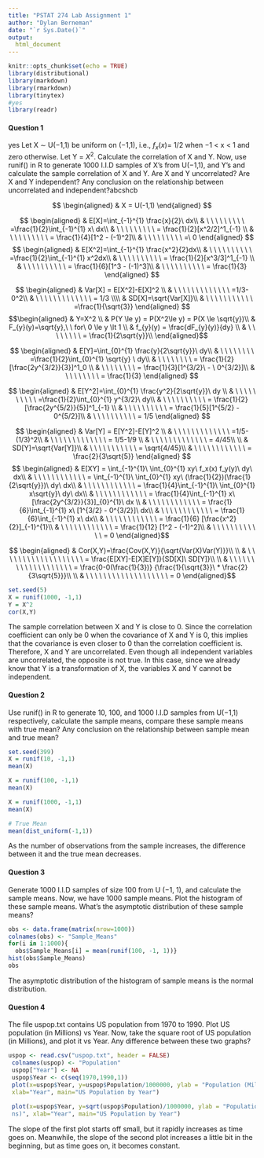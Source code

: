 ```yaml
---
title: "PSTAT 274 Lab Assignment 1"
author: "Dylan Berneman"
date: "`r Sys.Date()`"
output:
  html_document
---
```


```r
knitr::opts_chunk$set(echo = TRUE)
library(distributional)
library(markdown)
library(rmarkdown)
library(tinytex)
#yes
library(readr)
```

#### Question 1
yes
Let X ∼ U(−1,1) be uniform on (−1,1), i.e., $f_{x}(x)$= 1/2 when −1 \< x \< 1 and zero otherwise. Let Y = $X^2$. Calculate the correlation of X and Y. Now, use runif() in R to generate 1000 I.I.D samples of X's from U(−1,1), and Y's and calculate the sample correlation of X and Y. Are X and Y uncorrelated? Are X and Y independent? Any conclusion on the relationship between uncorrelated and independent?abcshcb


$$ 
\begin{aligned} 
& X = U(-1,1)
\end{aligned}
$$

$$
\begin{aligned}
& E[X]=\int_{-1}^{1} \frac{x}{2}\ dx\\ 
& \ \ \ \ \ \ \ \ \ =\frac{1}{2}\int_{-1}^{1} x\ dx\\ 
& \ \ \ \ \ \ \ \ \ = \frac{1}{2}[x^2/2]^1_{-1} \\
& \ \ \ \ \ \ \ \ \ = \frac{1}{4}[1^2 - (-1)^2]\\
& \ \ \ \ \ \ \ \ \ =\ 0
\end{aligned}
$$ $$
\begin{aligned}
& E[X^2]=\int_{-1}^{1} \frac{x^2}{2}dx\\ 
& \ \ \ \ \ \ \ \ \ \ =\frac{1}{2}\int_{-1}^{1} x^2dx\\ 
& \ \ \ \ \ \ \ \ \ \ = \frac{1}{2}[x^3/3]^1_{-1} \\
& \ \ \ \ \ \ \ \ \ \ = \frac{1}{6}[1^3 - (-1)^3]\\
& \ \ \ \ \ \ \ \ \ \ = \frac{1}{3}
\end{aligned}
$$

$$
\begin{aligned}
& Var[X] = E[X^2]-E[X]^2 \\
& \ \ \ \ \ \ \ \ \ \ \ \ \ =1/3-0^2\\
& \ \ \ \ \ \ \ \ \ \ \ \ \ = 1/3 \\\\
& SD[X]=\sqrt{Var[X]}\\
& \ \ \ \ \ \ \ \ \ \ \ =\frac{1}{\sqrt{3}}
\end{aligned}
$$ $$\begin{aligned}
& Y=X^2 \\
& P(Y \le y) = P(X^2\le y) = P(X \le \sqrt{y})\\
& F_{y}(y)=\sqrt{y},\ \  for\ 0 \le y \lt 1 \\
& f_{y}(y) = \frac{dF_{y}(y)}{dy} \\
& \ \ \ \ \ \ \ \ = \frac{1}{2\sqrt{y}}\\
\end{aligned}$$

$$
\begin{aligned}
& E[Y]=\int_{0}^{1} \frac{y}{2\sqrt{y}}\ dy\\ 
& \ \ \ \ \ \ \ \ =\frac{1}{2}\int_{0}^{1} \sqrt{y} \ dy\\ 
& \ \ \ \ \ \ \ \ = \frac{1}{2} [\frac{2y^{3/2}}{3}]^1_0 \\
& \ \ \ \ \ \ \ \ = \frac{1}{3}[1^{3/2}\ - \ 0^{3/2}]\\
& \ \ \ \ \ \ \ \ = \frac{1}{3}
\end{aligned}
$$

$$
\begin{aligned}
& E[Y^2]=\int_{0}^{1} \frac{y^2}{2\sqrt{y}}\ dy \\ 
& \ \ \ \ \ \ \ \ \ \ =\frac{1}{2}\int_{0}^{1} y^{3/2}\ dy\\ 
& \ \ \ \ \ \ \ \ \ \ = \frac{1}{2}[\frac{2y^{5/2}}{5}]^1_{-1} \\
& \ \ \ \ \ \ \ \ \ \ = \frac{1}{5}[1^{5/2} - 0^{5/2}]\\
& \ \ \ \ \ \ \ \ \ \ = 1/5
\end{aligned}
$$

$$
\begin{aligned}
& Var[Y] = E[Y^2]-E[Y]^2 \\ 
& \ \ \ \ \ \ \ \ \ \ \ \ \ =1/5-(1/3)^2\\ 
& \ \ \ \ \ \ \ \ \ \ \ \ \ = 1/5-1/9 \\ 
& \ \ \ \ \ \ \ \ \ \ \ \ \ = 4/45\\ \\
& SD[Y]=\sqrt{Var[Y]}\\ 
& \ \ \ \ \ \ \ \ \ \ \ = \sqrt{4/45}\\
& \ \ \ \ \ \ \ \ \ \ \ \ = \frac{2}{3\sqrt{5}}
\end{aligned}
$$ $$ \begin{aligned}
& E[XY] = \int_{-1}^{1}\ \int_{0}^{1} xy\ f_x(x) f_y(y)\ dy\ dx\\ 
& \ \ \ \ \ \ \ \ \ \ \ \ = \int_{-1}^{1}\ \int_{0}^{1} xy\ 
(\frac{1}{2})(\frac{1}{2\sqrt{y}})\ dy\ dx\\ 
& \ \ \ \ \ \ \ \ \ \ \ \ = \frac{1}{4}\int_{-1}^{1}\ \int_{0}^{1} x\sqrt{y}\ dy\ dx\\ 
& \ \ \ \ \ \ \ \ \ \ \ \ = \frac{1}{4}\int_{-1}^{1} x\ [\frac{2y^{3/2}}{3}]_{0}^{1}\ dx  \\
& \ \ \ \ \ \ \ \ \ \ \ \ = \frac{1}{6}\int_{-1}^{1} x\ [1^{3/2} - 0^{3/2}]\ dx\\ 
& \ \ \ \ \ \ \ \ \ \ \ \ = \frac{1}{6}\int_{-1}^{1} x\ dx\\ 
& \ \ \ \ \ \ \ \ \ \ \ \ = \frac{1}{6} [\frac{x^2}{2}]_{-1}^{1}\\ 
& \ \ \ \ \ \ \ \ \ \ \ \ = \frac{1}{12} [1^2 - (-1)^2]\\ 
& \ \ \ \ \ \ \ \ \ \ \ \ = 0
\end{aligned}$$

$$ \begin{aligned}
& Cor(X,Y)=\frac{Cov(X,Y)}{\sqrt{Var(X)Var(Y)}}\\ \\
& \ \ \ \ \ \ \ \ \ \ \ \ \ \ \ \ \ \ \ = \frac{E[XY]-E[X]E[Y]}{SD[X]\ SD[Y]}\\ \\
& \ \ \ \ \ \ \ \ \ \ \ \ \ \ \ \ \ \ \ = \frac{0-0(\frac{1}{3})}
{\frac{1}{\sqrt{3}}\ * \frac{2}{3\sqrt{5}}}\\ \\
& \ \ \ \ \ \ \ \ \ \ \ \ \ \ \ \ \ \ \ = 0
\end{aligned}$$

```r
set.seed(5)
X = runif(1000, -1,1)
Y = X^2
cor(X,Y)

```

The sample correlation between X and Y is close to 0. Since the correlation coefficient can only be 0 when the covariance of X and Y is 0, this implies that the covariance is even closer to 0 than the correlation coefficient is. Therefore, X and Y are uncorrelated. Even though all independent variables are uncorrelated, the opposite is not true. In this case, since we already know that Y is a transformation of X, the variables X and Y cannot be independent.

#### Question 2

Use runif() in R to generate 10, 100, and 1000 I.I.D samples from U(−1,1) respectively, calculate the sample means, compare these sample means with true mean? Any conclusion on the relationship between sample mean and true mean?

```r
set.seed(399)
X = runif(10, -1,1)
mean(X)

X = runif(100, -1,1)
mean(X)

X = runif(1000, -1,1)
mean(X)
```

```r
# True Mean
mean(dist_uniform(-1,1))
```

As the number of observations from the sample increases, the difference between it and the true mean decreases.

#### Question 3

Generate 1000 I.I.D samples of size 100 from U (−1, 1), and calculate the sample means. Now, we have 1000 sample means. Plot the histogram of these sample means. What's the asymptotic distribution of these sample means?

```r
obs <- data.frame(matrix(nrow=1000))
colnames(obs) <- "Sample_Means"
for(i in 1:1000){
  obs$Sample_Means[i] = mean(runif(100, -1, 1))}
hist(obs$Sample_Means)
obs
```

The asymptotic distribution of the histogram of sample means is the normal distribution.

#### Question 4

The file uspop.txt contains US population from 1970 to 1990. Plot US population (in Millions) vs Year. Now, take the square root of US population (in Millions), and plot it vs Year. Any difference between these two graphs?

```r
uspop <- read.csv("uspop.txt", header = FALSE)
 colnames(uspop) <- "Population"
 uspop["Year"] <- NA
 uspop$Year <- c(seq(1970,1990,1))
 plot(x=uspop$Year, y=uspop$Population/1000000, ylab = "Population (Millions)",
 xlab="Year", main="US Population by Year")
 
 plot(x=uspop$Year, y=sqrt(uspop$Population)/1000000, ylab = "Population (Millio
 ns)", xlab="Year", main="US Population by Year")
```

The slope of the first plot starts off small, but it rapidly increases as time goes on. Meanwhile, the slope of the second plot increases a little bit in the beginning, but as time goes on, it becomes constant.